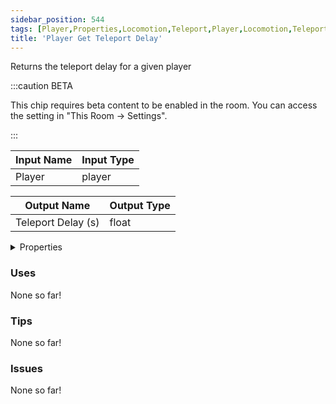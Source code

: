 ```yaml
---
sidebar_position: 544
tags: [Player,Properties,Locomotion,Teleport,Player,Locomotion,Teleport]
title: 'Player Get Teleport Delay'
---
```


Returns the teleport delay for a given player

:::caution BETA

This chip requires beta content to be enabled in the room. You can access the setting in "This Room -> Settings".

:::


<EsbSvg />

| Input Name | Input Type |
|-----------|-----------|
| Player | player |

| Output Name | Output Type |
|-----------|-----------|
| Teleport Delay (s) | float |


<details>
  <summary>Properties</summary>
  <div>
    <div>
    <table>
      <thead>
        <tr>
          <th>Is beta required?</th>
          <th>✅</th>
        </tr>
        <tr>
          <th>Is this chip a trolling risk?</th>
          <th>❌</th>
        </tr>
        <tr>
          <th>Is this chip a role assignment risk?</th>
          <th>❌</th>
        </tr>
        <tr>
          <th>Chip UUID</th>
          <th>aa63bd19-b0a1-441f-8d69-71591d9007b9</th>
        </tr>
      </thead>
    </table>
    </div>
  </div>
</details>

### Uses

None so far!

### Tips

None so far!

### Issues

None so far!